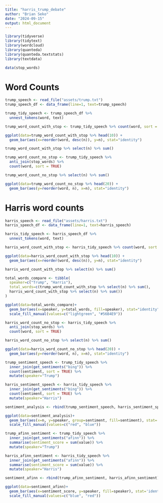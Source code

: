 ```yaml
---
title: "harris_trump_debate"
author: "Brian Seko"
date: "2024-09-15"
output: html_document
---
```


```r
library(tidyverse)
library(tidytext)
library(wordcloud)
library(quanteda)
library(quanteda.textstats)
library(textdata)

data(stop_words)
```

# Word Counts

```r
trump_speech <- read_file("assets/trump.txt")
trump_speech_df <- data_frame(line=1, text=trump_speech)

trump_tidy_speech <- trump_speech_df %>%
  unnest_tokens(word, text)

trump_word_count_with_stop <- trump_tidy_speech %>% count(word, sort = TRUE)

ggplot(data=trump_word_count_with_stop %>% head(10)) +
  geom_bar(aes(x=reorder(word, desc(n)), y=n), stat="identity")
```

```r
trump_word_count_with_stop %>% select(n) %>% sum()
```

```r
trump_word_count_no_stop <- trump_tidy_speech %>%
  anti_join(stop_words) %>%
  count(word, sort = TRUE)

trump_word_count_no_stop %>% select(n) %>% sum()
```

```r
ggplot(data=trump_word_count_no_stop %>% head(20)) +
  geom_bar(aes(y=reorder(word, n), x=n), stat="identity")
```

# Harris word counts

```r
harris_speech <- read_file("assets/harris.txt")
harris_speech_df <- data_frame(line=1, text=harris_speech)

harris_tidy_speech <- harris_speech_df %>%
  unnest_tokens(word, text)

harris_word_count_with_stop <- harris_tidy_speech %>% count(word, sort = TRUE)

ggplot(data=harris_word_count_with_stop %>% head(10)) +
  geom_bar(aes(x=reorder(word, desc(n)), y=n), stat="identity")
```
```r
harris_word_count_with_stop %>% select(n) %>% sum()
```
```r
total_words_compare <- tibble(
  speaker=c("Trump", "Harris"),
  total_words=c(trump_word_count_with_stop %>% select(n) %>% sum(),
  harris_word_count_with_stop %>% select(n) %>% sum())
)
```

```r
ggplot(data=total_words_compare)+
  geom_bar(aes(x=speaker, y=total_words, fill=speaker), stat="identity")+
  scale_fill_manual(values=c("lightgreen", "#56B4E9"))
```
```r
harris_word_count_no_stop <- harris_tidy_speech %>%
  anti_join(stop_words) %>%
  count(word, sort = TRUE)

harris_word_count_no_stop %>% select(n) %>% sum()

ggplot(data=harris_word_count_no_stop %>% head(20)) +
  geom_bar(aes(y=reorder(word, n), x=n), stat="identity")
```
```r
trump_sentiment_speech <- trump_tidy_speech %>%
  inner_join(get_sentiments("bing")) %>%
  count(sentiment, sort = TRUE) %>% 
  mutate(speaker="Trump")

harris_sentiment_speech <- harris_tidy_speech %>%
  inner_join(get_sentiments("bing")) %>%
  count(sentiment, sort = TRUE) %>% 
  mutate(speaker="Harris")

sentiment_analysis <- rbind(trump_sentiment_speech, harris_sentiment_speech)

ggplot(data=sentiment_analysis)+
  geom_bar(aes(x=n, y=speaker, group=sentiment, fill=sentiment), stat='identity', position='dodge')+
  scale_fill_manual(values=c("red", "blue"))

```

```r
trump_afinn_sentiment <- trump_tidy_speech %>%
  inner_join(get_sentiments("afinn")) %>%
  summarise(sentiment_score = sum(value)) %>% 
  mutate(speaker="Trump")

harris_afinn_sentiment <- harris_tidy_speech %>%
  inner_join(get_sentiments("afinn")) %>%
  summarise(sentiment_score = sum(value)) %>% 
  mutate(speaker="Harris")

sentiment_afinn <- rbind(trump_afinn_sentiment, harris_afinn_sentiment)

ggplot(data=sentiment_afinn)+
  geom_bar(aes(x=sentiment_score, y=speaker, fill=speaker), stat='identity')+
  scale_fill_manual(values=c("blue", "red"))
```


